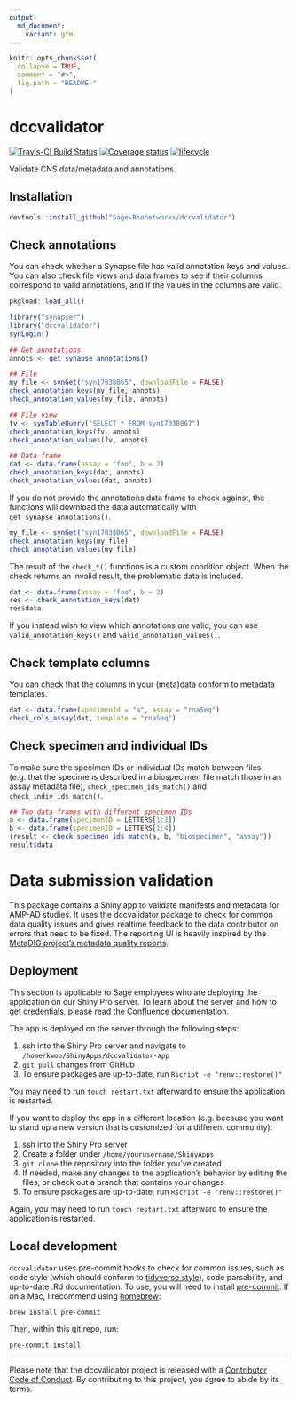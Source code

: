 ```yaml
---
output:
  md_document:
    variant: gfm
---
```


<!-- README.md is generated from README.Rmd. Please edit that file -->

```r
knitr::opts_chunk$set(
  collapse = TRUE,
  comment = "#>",
  fig.path = "README-"
)
```

# dccvalidator

[![Travis-CI Build Status](https://travis-ci.org/Sage-Bionetworks/dccvalidator.svg?branch=master)](https://travis-ci.org/Sage-Bionetworks/dccvalidator)
[![Coverage status](https://codecov.io/gh/Sage-Bionetworks/dccvalidator/branch/master/graph/badge.svg)](https://codecov.io/github/Sage-Bionetworks/dccvalidator?branch=master)
[![lifecycle](https://img.shields.io/badge/lifecycle-experimental-orange.svg)](https://www.tidyverse.org/lifecycle/#experimental)

Validate CNS data/metadata and annotations.

## Installation

```r
devtools::install_github("Sage-Bionetworks/dccvalidator")
```

## Check annotations

You can check whether a Synapse file has valid annotation keys and values. You
can also check file views and data frames to see if their columns correspond to
valid annotations, and if the values in the columns are valid.

```r
pkgload::load_all()
```

```r
library("synapser")
library("dccvalidator")
synLogin()
```

```r
## Get annotations
annots <- get_synapse_annotations()

## File
my_file <- synGet("syn17038065", downloadFile = FALSE)
check_annotation_keys(my_file, annots)
check_annotation_values(my_file, annots)

## File view
fv <- synTableQuery("SELECT * FROM syn17038067")
check_annotation_keys(fv, annots)
check_annotation_values(fv, annots)

## Data frame
dat <- data.frame(assay = "foo", b = 2)
check_annotation_keys(dat, annots)
check_annotation_values(dat, annots)
```

If you do not provide the annotations data frame to check against, the functions
will download the data automatically with `get_synapse_annotations()`.

```r
my_file <- synGet("syn17038065", downloadFile = FALSE)
check_annotation_keys(my_file)
check_annotation_values(my_file)
```

The result of the `check_*()` functions is a custom condition object. When the
check returns an invalid result, the problematic data is included.

```r
dat <- data.frame(assay = "foo", b = 2)
res <- check_annotation_keys(dat)
res$data
```

If you instead wish to view which annotations _are_ valid, you can use
`valid_annotation_keys()` and `valid_annotation_values()`.

## Check template columns

You can check that the columns in your (meta)data conform to metadata templates.

```r
dat <- data.frame(specimenId = "a", assay = "rnaSeq")
check_cols_assay(dat, template = "rnaSeq")
```

## Check specimen and individual IDs

To make sure the specimen IDs or individual IDs match between files (e.g. that
the specimens described in a biospecimen file match those in an assay metadata
file), `check_specimen_ids_match()` and `check_indiv_ids_match()`.

```r
## Two data frames with different specimen IDs
a <- data.frame(specimenID = LETTERS[1:3])
b <- data.frame(specimenID = LETTERS[1:4])
(result <- check_specimen_ids_match(a, b, "biospecimen", "assay"))
result$data
```

# Data submission validation

This package contains a Shiny app to validate manifests and metadata for AMP-AD
studies. It uses the dccvalidator package to check for common data quality
issues and gives realtime feedback to the data contributor on errors that need
to be fixed. The reporting UI is heavily inspired by the 
[MetaDIG project's metadata quality reports](https://knb.ecoinformatics.org/quality/s=knb.suite.1/doi%3A10.5063%2FF12V2D1V).

## Deployment

This section is applicable to Sage employees who are deploying the application
on our Shiny Pro server. To learn about the server and how to get credentials,
please read the 
[Confluence documentation](https://sagebionetworks.jira.com/wiki/spaces/SageShinyServer/pages/75497489/Shiny+Server).

The app is deployed on the server through the following steps:

1. ssh into the Shiny Pro server and navigate to `/home/kwoo/ShinyApps/dccvalidator-app`
1. `git pull` changes from GitHub
1. To ensure packages are up-to-date, run `Rscript -e "renv::restore()"`

You may need to run `touch restart.txt` afterward to ensure the application is
restarted.

If you want to deploy the app in a different location (e.g. because you want to
stand up a new version that is customized for a different community):

1. ssh into the Shiny Pro server
1. Create a folder under `/home/yourusername/ShinyApps`
1. `git clone` the repository into the folder you've created
1. If needed, make any changes to the application's behavior by editing the
   files, or check out a branch that contains your changes
1. To ensure packages are up-to-date, run `Rscript -e "renv::restore()"`

Again, you may need to run `touch restart.txt` afterward to ensure the
application is restarted.

## Local development

`dccvalidator` uses pre-commit hooks to check for common issues, such as code
style (which should conform to [tidyverse style](https://style.tidyverse.org/)),
code parsability, and up-to-date .Rd documentation. To use, you will need to
install [pre-commit](https://pre-commit.com/#intro). If on a Mac, I recommend
using [homebrew](https://brew.sh/):

```
brew install pre-commit
```

Then, within this git repo, run:

```
pre-commit install
```

---

Please note that the dccvalidator project is released with a [Contributor Code
of Conduct](.github/CODE_OF_CONDUCT.md). By contributing to this project, you
agree to abide by its terms.
